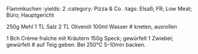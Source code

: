 Flammkuchen
:yields: 2
:category: Pizza & Co.
:tags: Elsaß; FR; Low Meat; Büro; Hauptgericht

250g Mehl
1 TL Salz
2 TL Olivenöl
100ml Wasser
# kneten, ausrollen

1 Bch Crème fraîche mit Kräutern
150g Speck; gewürfelt
1 Zwiebel; gewürfelt
# auf Teig geben. Bei 250°C 5-10min backen.


